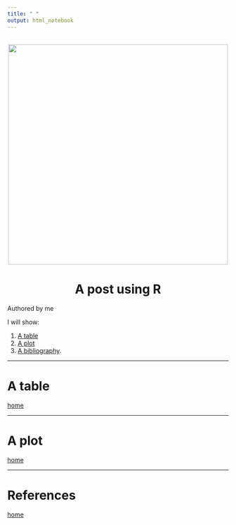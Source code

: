 ```yaml
---
title: " "
output: html_notebook
---
```


<br> 
<center><img src="cherryBlossom.png" width="500"></center>

<center><h1> A post using R </h1></center>


<div align="right">Authored by me </div>
<a id='home'></a>
I will show:

1. [A table](#table)
2. [A plot](#plot)
3. [A bibliography](#bib).

____

<a id='table'></a>

# A table

[home](#home)

____

<a id='plot'></a>

# A plot

[home](#home)

____

<a id='bib'></a>

# References

[home](#home)